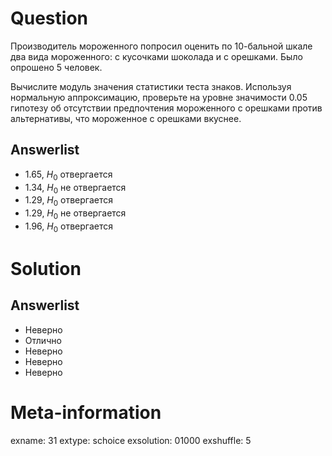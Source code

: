 Question
========
 Производитель мороженного попросил оценить по 10-бальной шкале два вида мороженного: с кусочками шоколада и с орешками. Было опрошено 5 человек.


 \begin{tabular}{@{}lccccc@{}}
 \toprule
           & Евлампий & Аристарх & Капитолина & Аграфена & Эвридика \\ \midrule
 С крошкой & $10$     & $6$      & $7$        & $5$      & $4$      \\
 С орехами & $9$      & $8$      & $8$        & $7$      & $6$      \\ \bottomrule
 \end{tabular}


Вычислите модуль значения статистики теста знаков. Используя нормальную аппроксимацию, проверьте на уровне значимости $0.05$ гипотезу об отсутствии предпочтения мороженного с орешками против альтернативы, что мороженное с орешками вкуснее.
 

Answerlist
----------
*  1.65, $H_0$ отвергается
*  1.34, $H_0$ не отвергается
*  1.29, $H_0$ отвергается
*  1.29, $H_0$ не отвергается
*  1.96, $H_0$ отвергается

Solution
========

Answerlist
----------
*  Неверно
*  Отлично
*  Неверно
*  Неверно
*  Неверно

Meta-information
================
exname: 31
extype: schoice
exsolution: 01000
exshuffle: 5

